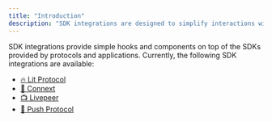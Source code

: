 ```yaml
---
title: "Introduction"
description: "SDK integrations are designed to simplify interactions with protocols and applications that offer SDKs for use."
---
```


SDK integrations provide simple hooks and components on top of the SDKs provided by protocols and applications. Currently, the following SDK integrations are available:
- [🔥 Lit Protocol](/integration/sdk/lit-protocol)
- [🌉 Connext](/integration/sdk/connext)
- [📺 Livepeer](/integration/sdk/livepeer)
- [🔔 Push Protocol](/integration/sdk/push-protocol)